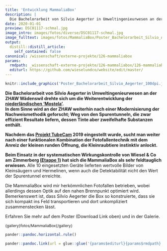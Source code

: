 ```yaml
---
title: 'Entwicklung MammaliaBox'
description: |
  Die Bachelorarbeit von Silvio Aegerter in Umweltingenieurwesen an der ZHAW Wädenswil drehte sich um die Weiterentwicklung der niederländischen 'Mostela'.In dem Sinne wird an der ZHAW weiterhin nach einer Modernisierung der Nachweismethodik geforscht; Weg von den Spurentunneln, die zwar effizient Resultate liefern, dessen Tinte aber zweifelhafte Substanzen enthält. Nachdem das Projekt TubeCam 2019 eingestellt wurde, sucht man weiter nach einer funktionalen Kombination der Fotofallentechnik mit dem Anreiz der kleinen runden Öffnung, die Kleinraubtiere instinktiv anlockt. Beim Einsatz in der systematischen Wirkungskontrolle von Wiesel & Co am Zimmerberg (Etappe 1) hat sich die MammaliaBox als sehr feldtauglich erwiesen.
date: 2020-01-01
preview: DSC01117-schmal.jpg
image_intro: images/fotos/diverse/DSC01117-schmal.jpg
image_fulltext: images/fotos/MammaliaBox/Poster_Bachelorarbeit_Silvio_Aegerter_100dpi.jpg
output:
  distill::distill_article:
    self_contained: false
canonical: /wissenschaft/externe-projekte/126-mammaliabox
params:
  rmdpath: _wissenschaft-externe-projekte/126-mammaliabox/126-mammaliabox.Rmd
  editurl: https://github.com/wieselundco/website/edit/master/
---
```



```r
knitr::include_graphics('Poster_Bachelorarbeit_Silvio_Aegerter_100dpi.jpg', error = FALSE) #images/fotos/MammaliaBox/Poster_Bachelorarbeit_Silvio_Aegerter_100dpi.jpg
```

**Die Bachelorarbeit von Silvio Aegerter in Umweltingenieurwesen an der
ZHAW Wädenswil drehte sich um die Weiterentwicklung der
[niederländischen
'Mostela'](https://stichtingkleinemarters.nl/mostela/).**  
**In dem Sinne wird an der ZHAW weiterhin nach einer Modernisierung der
Nachweismethodik geforscht; Weg von den Spurentunneln, die
zwar effizient Resultate liefern, dessen Tinte aber zweifelhafte
Substanzen enthält.**

**Nachdem das [Projekt TubeCam](wissenschaft/tubecam) 2019 eingestellt
wurde, sucht man weiter nach einer funktionalen Kombination der
Fotofallentechnik mit dem Anreiz der kleinen runden Öffnung, die
Kleinraubtiere instinktiv anlockt.**

**Beim Einsatz in der systematischen Wirkungskontrolle von Wiesel & Co
am Zimmerberg [(Etappe 1)](projekt/resultate/125-wk-etappe1) hat sich
die MammaliaBox als sehr feldtauglich erwiesen.**<span
style="font-size: 12.16px;"> </span>Alle 10 eingesetzten Geräte
lieferten wertvolle Bilder von Kleinsäugern und Hermelinen, wenn auch
die Detektabilität nicht den Wert der Spurentunnel erreichte. 

Die MammaliaBox wird mir herkömmlichen Fotofallen betrieben, wobei
allerdings dessen Optik auf den nahen Brennpunkt optimiert wird.  
Bemerkenswert ist, dass Silvio Aegerter die Box so konstruierte, dass
sie sich kompakt ins Feld transportieren und dort unkompliziert
zusammenstecken lässt. 

Erfahren Sie mehr auf dem Poster (Download Link oben) und in der
Galerie.

<span
style="font-size: 12.16px;">{gallery}fotos/MammaliaBox{/gallery}</span>

 

 

```r
pander::pandoc.horizontal.rule()

pander::pandoc.link(url = glue::glue('{params$editurl}{params$rmdpath}'),text = 'Artikel bearbeiten')
```

<!--http://wieselundco.ch/wissenschaft/externe-projekte/126-mammaliabox-->
